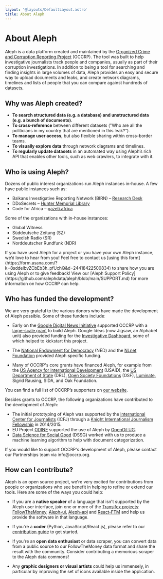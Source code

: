 ```yaml
---
layout: '@layouts/DefaultLayout.astro'
title: About Aleph
---
```


# About Aleph

Aleph is a data platform created and maintained by the <a href="https://occrp.org">Organized Crime and Corruption Reporting Project</a> (OCCRP). The tool was built to help investigative journalists track people and companies, usually as part of their corruption investigations. In addition to being a tool for searching and finding insights in large volumes of data, Aleph provides an easy and secure way to upload documents and leaks, and create network diagrams, timelines and lists of people that you can compare against hundreds of datasets. 

## Why was Aleph created?

* **To search structured data (e.g. a database) and unstructured data (e.g. a bunch of documents)**.
* **To cross-reference** between different datasets ("Who are all the politicians in my country that are mentioned in this leak?").
* **To manage user access**, but also flexible sharing within cross-border teams.
* **To visually explore data** through network diagrams and timelines.
* **To regularly update datasets** in an automated way using Aleph’s rich API that enables other tools, such as web crawlers, to integrate with it.

## Who is using Aleph?

Dozens of public interest organizations run Aleph instances in-house. A few have public instances such as:

* Balkans Investigative Reporting Network (BIRN) – [Research Desk](https://source.bird.tools/)
* DDoSecrets – [Hunter Memorial Library](https://hunter.ddosecrets.com/)
* Code for Africa – [gazeti.africa](https://gazeti.africa/)

Some of the organizations with in-house instances:

* Global Witness
* Süddeutsche Zeitung (SZ)
* Swedish Radio (SR)
* Norddeutscher Rundfunk (NDR)

<Callout>
  If you have used Aleph for a project or you have your own Aleph instance, we’d love to hear from you! Feel free to contact us [using this form](https://form.asana.com/?k=8sddelbvZCbEb3h_pfUchQ&d=24418422500834) to share how you are using Aleph or to give feedback! View our [Aleph Support Policy](https://github.com/alephdata/aleph/blob/main/SUPPORT.md) for more information on how OCCRP can help.
</Callout>

## Who has funded the development?

We are very grateful to the various donors who have made the development of Aleph possible. Some of these funders include:

* Early on the [Google Digital News Initiative](https://newsinitiative.withgoogle.com/) supported OCCRP with a [large-scale grant](https://newsinitiative.withgoogle.com/dnifund/dni-projects/turnkey-data-platform-investigative-teams/) to build Aleph. Google Ideas (now Jigsaw, an Alphabet unit) also provided funding for the [Investigative Dashboard](https://id.occrp.org/), some of which helped to kickstart this project.

* The [National Endowment for Democracy](https://www.ned.org/) (NED) and the [NLnet Foundation](https://nlnet.nl/) provided Aleph specific funding.

* Many of OCCRP's core grants have financed Aleph, for example from the [US Agency for International Development](https://www.usaid.gov/) (USAID), the [US Department of State](https://www.state.gov/bureaus-offices/under-secretary-for-civilian-security-democracy-and-human-rights/bureau-of-democracy-human-rights-and-labor/) (DRL), [Open Society Foundations](https://www.opensocietyfoundations.org/) (OSF), [Luminate](https://www.luminategroup.com/), Sigrid Rausing, SIDA, and Oak Foundation.

You can find a full list of OCCRP’s supporters on [our website](https://www.occrp.org/en/aboutus/who-supports-our-work).

Besides grants to OCCRP, the following organizations have contributed to the development of Aleph:

* The initial prototyping of Aleph was supported by the [International Center for Journalists](https://www.icfj.org/) (ICFJ) through a [Knight International Journalism Fellowship](https://www.icfj.org/our-work/knight/profiles/friedrich-lindenberg) in 2014/2015.
* EU Project [ODINE](https://opendataincubator.eu/) supported the use of Aleph by [OpenOil UG](https://opendataincubator.eu/category/openoil/).
* [Data Science for Social Good](https://www.dssgfellowship.org/) (DSSG) worked with us to produce a machine learning algorithm to help with document categorization.

<Callout>
  If you would like to support OCCRP's development of Aleph, please contact our Partnerships team via info@occrp.org.
</Callout>

## How can I contribute?

Aleph is an open source project, we're very excited for contributions from people or organizations who see benefit in helping to refine or extend our tools. Here are some of the ways you could help:

* If you are a **native speaker** of a language that isn't supported by the Aleph user interface, join one or more of the [Transifex projects](https://explore.transifex.com/aleph/): [FollowTheMoney](https://explore.transifex.com/aleph/followthemoney), [Aleph-ui](https://explore.transifex.com/aleph/aleph-ui), [Aleph-api](https://explore.transifex.com/aleph/aleph-api) and [React-FTM](https://explore.transifex.com/aleph/react-ftm) and help us provide the software in that language.

* If you're a **coder** (Python, JavaScript/React.js), please refer to our [contribution guide](https://github.com/alephdata/aleph/blob/main/CONTRIBUTING.md) to get started.

* If you're an **open data enthusiast** or data scraper, you can convert data from a public source to our FollowTheMoney data format and share the result with the community. Consider contributing a memorious scraper to the Aleph data commons!

* Any **graphic designers or visual artists** could help us immensely, in particular by improving the set of icons available inside the application.
